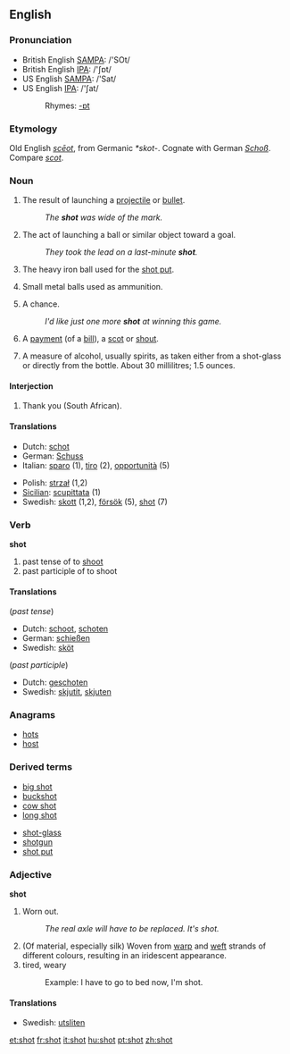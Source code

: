 ==English==

{{rank|shown|escape|Mr|926|shot|warm|sufficient|conduct}}

===Pronunciation===
*British English [[w:SAMPA|SAMPA]]: /'SOt/
*British English [[w:IPA|IPA]]: /'ʃɒt/
*US English [[w:SAMPA|SAMPA]]: /'Sat/
*US English [[w:IPA|IPA]]: /'ʃat/
*:Rhymes: [[Rhymes:English:-ɒt|-ɒt]]
===Etymology===
Old English ''[[sceot|scēot]]'', from Germanic ''*skot-''.  Cognate with German ''[[Schoß]]''.  Compare ''[[scot]]''.

===Noun===
{{en-noun-reg}}

# The result of launching a [[projectile]] or [[bullet]].
#: ''The '''shot''' was wide of the mark.''
# {{sports}} The act of launching a ball or similar object toward a goal.
#: ''They took the lead on a last-minute '''shot'''.''
# The heavy iron ball used for the [[shot put]].
# {{uncountable}} Small metal balls used as ammunition.
# A chance.
#: ''I'd like just one more '''shot''' at winning this game.''
# {{finance}} A [[payment]] (of a [[bill]]), a [[scot]] or [[shout]].
# A measure of alcohol, usually spirits, as taken either from a shot-glass or directly from the bottle.  About 30 millilitres; 1.5 ounces.

====Interjection====
# {{colloquial}} Thank you (South African).

====Translations====
{{top}}
*Dutch: [[schot]]
*German: [[Schuss]]
*Italian: [[sparo]] {{m}} (1), [[tiro]] {{m}} (2), [[opportunità]] {{f}} (5)
{{mid}}
*Polish: [[strzał]] {{m}} (1,2)
*[[Sicilian]]: [[scupittata]] {{f}} (1)
*Swedish: [[skott]] {{n}} (1,2), [[försök]] {{n}} (5), [[shot#Swedish|shot]] {{c}} (7)
{{bottom}}

===Verb===
'''shot'''

# past tense of to [[shoot]]
# past participle of to shoot

====Translations====
(''past tense'')
*Dutch: [[schoot]], [[schoten]]
*German: [[schießen]]
*Swedish: [[sköt]]

(''past participle'')
*Dutch: [[geschoten]]
*Swedish: [[skjutit]], [[skjuten]]

===Anagrams===
*[[hots]]
*[[host]]

===Derived terms===
{{top}}
*[[big shot]]
*[[buckshot]]
*[[cow shot]]
*[[long shot]]
{{mid}}
*[[shot-glass]]
*[[shotgun]]
*[[shot put]]
{{bottom}}

===Adjective===
'''shot'''

# {{colloquial}} Worn out.
#: ''The real axle will have to be replaced.  It's shot.''
# (Of material, especially silk) Woven from [[warp]] and [[weft]] strands of different colours, resulting in an iridescent appearance.
# tired, weary
#:Example: I have to go to bed now, I'm shot.

====Translations====
*Swedish: [[utsliten]]

[[et:shot]]
[[fr:shot]]
[[it:shot]]
[[hu:shot]]
[[pt:shot]]
[[zh:shot]]
